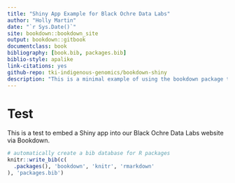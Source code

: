 ```yaml
--- 
title: "Shiny App Example for Black Ochre Data Labs"
author: "Holly Martin"
date: "`r Sys.Date()`"
site: bookdown::bookdown_site
output: bookdown::gitbook
documentclass: book
bibliography: [book.bib, packages.bib]
biblio-style: apalike
link-citations: yes
github-repo: tki-indigenous-genomics/bookdown-shiny
description: "This is a minimal example of using the bookdown package to embed a Shiny app on our github pages website. The output format for this example is bookdown::gitbook."
---
```


# Test

This is a test to embed a Shiny app into our Black Ochre Data Labs website via Bookdown.

```r
# automatically create a bib database for R packages
knitr::write_bib(c(
  .packages(), 'bookdown', 'knitr', 'rmarkdown'
), 'packages.bib')
```
